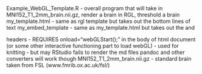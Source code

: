 
Example_WebGL_Template.R  - overall program that will take in MNI152_T1_2mm_brain.nii.gz, render a brain in RGL, threshold a brain
my_template.html - same as rgl template but takes out the bottom lines of text
my_embed_template - same as my_template.html but takes out the <body> and <html> headers - REQUIRES onload="webGLStart();" in the body of html document (or some other interactive functioning part to load webGL) - used for knitting - but may RStudio fails to render the md files
	pandoc and other converters will work though
MNI152_T1_2mm_brain.nii.gz - standard brain taken from FSL (www.fmrib.ox.ac.uk/fsl/)
